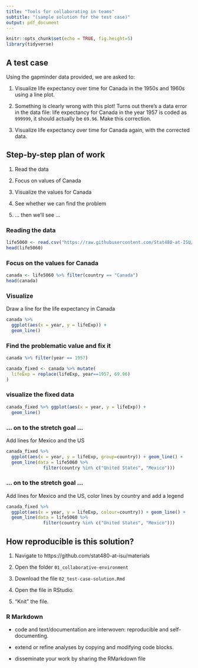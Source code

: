 ```yaml
---
title: "Tools for collaborating in teams"
subtitle: "(sample solution for the test case)"
output: pdf_document
---
```


```r
knitr::opts_chunk$set(echo = TRUE, fig.height=5)
library(tidyverse)
```

## A test case

Using the gapminder data provided, we are asked to:

1. Visualize life expectancy over time for Canada in the 1950s and 1960s using a line plot.

2. Something is clearly wrong with this plot! Turns out there's a data error  in the data file: life expectancy for Canada in the year 1957 is coded as `999999`, it should actually be `69.96`. Make this correction.

3. Visualize life expectancy over time for Canada again, with the corrected data.

## Step-by-step plan of work

1. Read the data

2. Focus on values of Canada

3. Visualize the values for Canada

4. See whether we can find the problem

5. ... then we'll see ...


### Reading the data 

```r
life5060 <- read.csv("https://raw.githubusercontent.com/Stat480-at-ISU/materials/master/01_collaborative-environment/data/gapminder-5060.csv")
head(life5060)
```


### Focus on the values for Canada

```r
canada <- life5060 %>% filter(country == "Canada")
head(canada)
```


### Visualize 

Draw a line for the life expectancy in Canada
```r
canada %>% 
  ggplot(aes(x = year, y = lifeExp)) +
  geom_line()
```


### Find the problematic value and fix it

```r
canada %>% filter(year == 1957)

canada_fixed <- canada %>% mutate(
  lifeExp = replace(lifeExp, year==1957, 69.96)  
)
```


### visualize the fixed data

```r
canada_fixed %>% ggplot(aes(x = year, y = lifeExp)) +
  geom_line()
```


### ... on to the stretch goal ... 

Add lines for Mexico and the US

```r
canada_fixed %>% 
  ggplot(aes(x = year, y = lifeExp, group=country)) + geom_line() +
  geom_line(data = life5060 %>% 
              filter(country %in% c("United States", "Mexico")))
```


### ... on to the stretch goal ... 

Add lines for Mexico and the US, color lines by country and add a legend

```r
canada_fixed %>% 
  ggplot(aes(x = year, y = lifeExp, colour=country)) + geom_line() +
  geom_line(data = life5060 %>% 
              filter(country %in% c("United States", "Mexico")))

```


## How reproducible is this solution?

1. Navigate to https://github.com/stat480-at-isu/materials

2. Open the folder `01_collaborative-environment` 

3. Download the file `02_test-case-solution.Rmd`

3. Open the file in RStudio.

4. "Knit" the file.


### R Markdown

- code and text/documentation are interwoven: reproducible and self-documenting.

- extend or refine analyses by copying and modifying code blocks.

- disseminate your work by sharing the RMarkdown file
